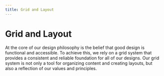 ```yaml
---
title: Grid and Layout
---
```



# Grid and Layout

At the core of our design philosophy is the belief that good design is functional and accessible. To achieve this, we rely on a grid system that provides a consistent and reliable foundation for all of our designs. Our grid system is not only a tool for organizing content and creating layouts, but also a reflection of our values and principles.

<DocCardList className="DocCardList--no-overview"/>